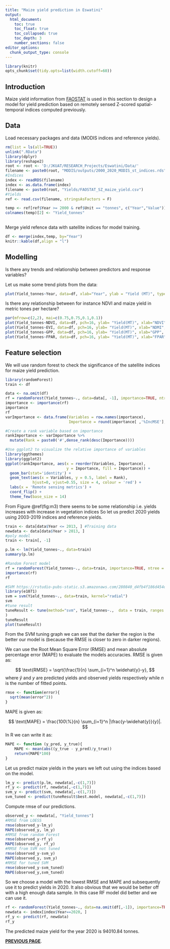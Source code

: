 ```yaml
---
title: "Maize yield prediction in Eswatini"
output: 
  html_document:
    toc: true
    toc_float: true
    toc_collapsed: true
    toc_depth: 3
    number_sections: false
editor_options: 
  chunk_output_type: console
---
```


```r
library(knitr)
opts_chunk$set(tidy.opts=list(width.cutoff=60))

```

## Introduction

Maize yield information from [FAOSTAT](http://www.fao.org/faostat/en/#data) is used in this section to design a model for yield prediction based on remotely sensed Z-scored spatial-temporal indices computed previously. 

## Data

Load necessary packages and data (MODIS indices and reference yields).

```r
rm(list = ls(all=TRUE))
unlink(".RData")
library(dplyr)
library(reshape2)
root <- root <- 'D:/JKUAT/RESEARCH_Projects/Eswatini/Data/'
filename <- paste0(root, "MODIS/outputs/2000_2020_MODIS_st_indices.rds")
#Indices
index <- readRDS(filename)
index <- as.data.frame(index)
filename <- paste0(root, "Yields/FAOSTAT_SZ_maize_yield.csv")
#Yields
ref <- read.csv(filename, stringsAsFactors = F)

temp <- ref[ref$Year >= 2000 & ref$Unit == "tonnes", c("Year","Value")]
colnames(temp)[2] <- "Yield_tonnes"
  
```

Merge yield refence data with satellite indices for model training.

```r
df <- merge(index,temp, by="Year")
knitr::kable(df,align = "l")
```

## Modelling

Is there any trends and relationship between predictors and response variables?

Let us make some trend plots from the data:

```r

plot(Yield_tonnes~Year, data=df, xlab="Year", ylab = "Yield (MT)", type='l')

```

Is there any relationship between for instance NDVI and maize yield in metric tones per hectare?

```r
par(mfrow=c(2,2), mai=c(0.75,0.75,0.1,0.1))
plot(Yield_tonnes~NDVI, data=df, pch=16, ylab= "Yield(MT)", xlab="NDVI", cex=0.9, cex.axis=1.2, cex.lab=1.2)
plot(Yield_tonnes~EVI, data=df, pch=16, ylab= "Yield(MT)", xlab="NDMI", cex=0.9,cex.axis=1.2, cex.lab=1.2)
plot(Yield_tonnes~GPP, data=df, pch=16, ylab= "Yield(MT)", xlab="GPP", cex=0.9, cex.axis=1.2, cex.lab=1.2)
plot(Yield_tonnes~FPAR, data=df, pch=16, ylab= "Yield(MT)", xlab="FPAR", cex=0.9, cex.axis=1.2, cex.lab=1.2)
```

## Feature selection 

We will use  random forest to check the significance of the satellite indices for maize yield prediction.

```r
library(randomForest)
train <- df

data <- na.omit(df)
rf = randomForest(Yield_tonnes~., data=data[, -1], importance=TRUE, ntree = 500)
importance <- importance(rf)
importance
rf
varImportance <- data.frame(Variables = row.names(importance), 
                            Importance = round(importance[ ,'%IncMSE'],2))

#Create a rank variable based on importance
rankImportance <- varImportance %>%
  mutate(Rank = paste0('#',dense_rank(desc(Importance))))

#Use ggplot2 to visualize the relative importance of variables
library(ggthemes)
library(ggplot2)
ggplot(rankImportance, aes(x = reorder(Variables, Importance), 
                           y = Importance, fill = Importance)) +
  geom_bar(stat='identity') + 
  geom_text(aes(x = Variables, y = 0.5, label = Rank),
            hjust=0, vjust=0.55, size = 4, colour = 'red') +
  labs(x = 'Remote sensing metrics') +
  coord_flip() + 
  theme_few(base_size = 14)

```

From Figure \@ref(fig:m3) there seems to be some relationship i.e. yields increases with increase in vegetation indices So let us predict 2020 yields using 2003-2019 indices and reference yields.

```r
train <- data[data$Year <= 2013, ] #Training data
newdata <- data[data$Year > 2013, ]
#poly model
train <- train[, -1]

p.lm <- lm(Yield_tonnes~., data=train)
summary(p.lm)

#Random Forest model
rf = randomForest(Yield_tonnes~., data=train, importance=TRUE, ntree = 500)
importance(rf)
rf

#SVM https://rstudio-pubs-static.s3.amazonaws.com/280840_d4fb4f186d454d5dbce3ba2cbe4bbcdb.html#tune-svm-regression-model
library(e1071)
svm = svm(Yield_tonnes~., data=train, kernel="radial")
svm
#tune result
tuneResult <- tune(method="svm", Yield_tonnes~.,  data = train, ranges = list(epsilon = seq(0,1,0.1), cost = (seq(0.5,8,.5))), kernel="radial"
)
tuneResult
plot(tuneResult)
```

From the SVM tuning graph we can see that the darker the region is the better our model is (because the RMSE is closer to zero in darker regions).

We can use the Root Mean Square Error (RMSE)  and mean absolute percentage error (MAPE) to evaluate the models accuracies. RMSE is given as:

$$
\text{RMSE} = \sqrt{\frac{1}{n} \sum_{i=1}^n \widehat{y}-y},
$$
where $\widehat{y}$  and $y$ are predicted yields and observed yields respectively while *n* is the number of fitted points.

```r
rmse <- function(error){
  sqrt(mean(error^2))
}


```

MAPE is given as:

$$
\text{MAPE} = \frac{100\%}{n} \sum_{i=1}^n |\frac{y-\widehat{y}}{y}|.
$$
In R we can write it as:

```r
MAPE <- function (y_pred, y_true){
    MAPE <- mean(abs((y_true - y_pred)/y_true))
    return(MAPE*100)
}
```



Let us predict maize yields in the years we left out using the indices based on the model.

```r
lm_y <- predict(p.lm, newdata[,-c(1,7)])
rf_y <- predict(rf, newdata[,-c(1,7)])
svm_y <- predict(svm, newdata[,-c(1,7)])
svm_tuned <- predict(tuneResult$best.model, newdata[,-c(1,7)])

```

Compute rmse of our predictions.

```r
observed_y <- newdata[, "Yield_tonnes"]
#RMSE from LOESS
rmse(observed_y-lm_y)
MAPE(observed_y, lm_y)
#RMSE from random Forest
rmse(observed_y-rf_y)
MAPE(observed_y, rf_y)
#RMSE from SVM not tuned
rmse(observed_y-svm_y)
MAPE(observed_y, svm_y)
#RMSE for tuned SVM
rmse(observed_y-svm_tuned)
MAPE(observed_y,svm_tuned)

```

So we choose a model with the lowest RMSE and MAPE and subsequently use it to predict yields in 2020. It also obvious that we would be better off with a high enough data sample. In this case RF model did better and we can use it.

```r

rf <- randomForest(Yield_tonnes~., data=na.omit(df[,-1]), importance=TRUE, ntree = 500)
newdata <- index[index$Year==2020, ]
rf_y <- predict(rf, newdata)
rf_y
```

The predicted maize yield for the year 2020 is 94010.84 tonnes.


[**PREVIOUS PAGE**](index.html).
